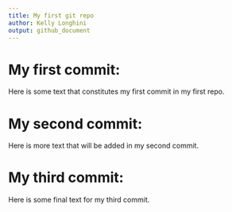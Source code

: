 ```yaml
---
title: My first git repo
author: Kelly Longhini
output: github_document
---
```


# My first commit:

Here is some text that constitutes my first commit in my first repo.

# My second commit:

Here is more text that will be added in my second commit. 

# My third commit:

Here is some final text for my third commit.